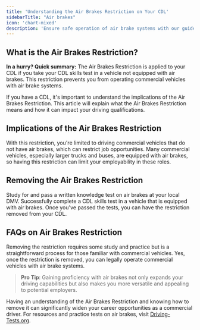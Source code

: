 ```yaml
---
title: 'Understanding the Air Brakes Restriction on Your CDL'
sidebarTitle: "Air brakes"
icon: 'chart-mixed'
description: 'Ensure safe operation of air brake systems with our guide to the Air Brakes Endorsement. We provide crucial tips for maintenance, usage, and CDL testing procedures.'
---
```


## What is the Air Brakes Restriction?
<Tip>**In a hurry? Quick summary:** The Air Brakes Restriction is applied to your CDL if you take your CDL skills test in a vehicle not equipped with air brakes. This restriction prevents you from operating commercial vehicles with air brake systems.</Tip>

If you have a CDL, it's important to understand the implications of the Air Brakes Restriction. This article will explain what the Air Brakes Restriction means and how it can impact your driving qualifications.

## Implications of the Air Brakes Restriction

<CardGroup cols={2}>
  <Card title="Limitation on Vehicle Types" icon="ban">
    With this restriction, you're limited to driving commercial vehicles that do not have air brakes, which can restrict job opportunities.
  </Card>

  <Card title="Impact on Employment" icon="briefcase">
    Many commercial vehicles, especially larger trucks and buses, are equipped with air brakes, so having this restriction can limit your employability in these roles.
  </Card>
</CardGroup>

## Removing the Air Brakes Restriction

<Steps>
  <Step title="Pass an Air Brakes Knowledge Test">
    Study for and pass a written knowledge test on air brakes at your local DMV.
  </Step>

  <Step title="Complete a Skills Test in an Air Brake-Equipped Vehicle">
    Successfully complete a CDL skills test in a vehicle that is equipped with air brakes.
  </Step>

  <Step title="Update Your CDL">
    Once you've passed the tests, you can have the restriction removed from your CDL.
  </Step>
</Steps>

## FAQs on Air Brakes Restriction

<AccordionGroup>
  <Accordion title="Is it difficult to remove the Air Brakes Restriction?">
    Removing the restriction requires some study and practice but is a straightforward process for those familiar with commercial vehicles.
  </Accordion>

  <Accordion title="Can I drive any air brake-equipped vehicle after removing the restriction?">
    Yes, once the restriction is removed, you can legally operate commercial vehicles with air brake systems.
  </Accordion>
</AccordionGroup>

> **Pro Tip**: Gaining proficiency with air brakes not only expands your driving capabilities but also makes you more versatile and appealing to potential employers.

Having an understanding of the Air Brakes Restriction and knowing how to remove it can significantly widen your career opportunities as a commercial driver. For resources and practice tests on air brakes, visit [Driving-Tests.org](https://driving-tests.org).
